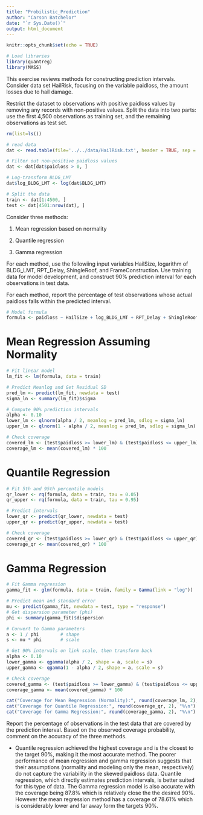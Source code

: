---
title: "Probilistic_Prediction"
author: "Carson Batchelor"
date: "`r Sys.Date()`"
output: html_document
---

```{r setup, include=FALSE}
knitr::opts_chunk$set(echo = TRUE)
```

```{r}
# Load libraries
library(quantreg)
library(MASS)
```
This exercise reviews methods for constructing prediction intervals. Consider data set HailRisk, focusing on the variable paidloss, the amount losses due to hail damage.

Restrict the dataset to observations with positive paidloss values by removing any records with non-positive values. Split the data into two parts: use the first 4,500 observations as training set, and the remaining observations as test set.

```{r}
rm(list=ls())

# read data
dat <- read.table(file='../../data/HailRisk.txt', header = TRUE, sep = "", dec = ".")

# Filter out non-positive paidloss values
dat <- dat[dat$paidloss > 0, ]

# Log-transform BLDG_LMT
dat$log_BLDG_LMT <- log(dat$BLDG_LMT)

# Split the data
train <- dat[1:4500, ]
test <- dat[4501:nrow(dat), ]
```

Consider three methods:

1. Mean regression based on normality

2. Quantile regression

3. Gamma regression

For each method, use the followiing input variables HailSize, logarithm of BLDG_LMT, RPT_Delay, ShingleRoof, and FrameConstruction. Use training data for model development, and construct 90% prediction interval for each observations in test data.

For each method, report the percentage of test observations whose actual paidloss falls within the predicted interval.

```{r}
# Model formula
formula <- paidloss ~ HailSize + log_BLDG_LMT + RPT_Delay + ShingleRoof + FrameConstruction
```

# Mean Regression Assuming Normality

```{r}
# Fit linear model
lm_fit <- lm(formula, data = train)

# Predict Meanlog and Get Residual SD
pred_lm <- predict(lm_fit, newdata = test)
sigma_ln <- summary(lm_fit)$sigma

# Compute 90% prediction intervals
alpha <- 0.10
lower_lm <- qlnorm(alpha / 2, meanlog = pred_lm, sdlog = sigma_ln)
upper_lm <- qlnorm(1 - alpha / 2, meanlog = pred_lm, sdlog = sigma_ln)

# Check coverage
covered_lm <- (test$paidloss >= lower_lm) & (test$paidloss <= upper_lm)
coverage_lm <- mean(covered_lm) * 100

```

# Quantile Regression

```{r}
# Fit 5th and 95th percentile models
qr_lower <- rq(formula, data = train, tau = 0.05)
qr_upper <- rq(formula, data = train, tau = 0.95)

# Predict intervals
lower_qr <- predict(qr_lower, newdata = test)
upper_qr <- predict(qr_upper, newdata = test)

# Check coverage
covered_qr <- (test$paidloss >= lower_qr) & (test$paidloss <= upper_qr)
coverage_qr <- mean(covered_qr) * 100

```

# Gamma Regression 

```{r}
# Fit Gamma regression
gamma_fit <- glm(formula, data = train, family = Gamma(link = "log"))

# Predict mean and standard error
mu <- predict(gamma_fit, newdata = test, type = "response")
# Get dispersion parameter (phi)
phi <- summary(gamma_fit)$dispersion

# Convert to Gamma parameters
a <- 1 / phi        # shape
s <- mu * phi       # scale

# Get 90% intervals on link scale, then transform back
alpha <- 0.10
lower_gamma <- qgamma(alpha / 2, shape = a, scale = s)
upper_gamma <- qgamma(1 - alpha / 2, shape = a, scale = s)

# Check coverage
covered_gamma <- (test$paidloss >= lower_gamma) & (test$paidloss <= upper_gamma)
coverage_gamma <- mean(covered_gamma) * 100

```

```{r}
cat("Coverage for Mean Regression (Normality):", round(coverage_lm, 2), "%\n")
cat("Coverage for Quantile Regression:", round(coverage_qr, 2), "%\n")
cat("Coverage for Gamma Regression:", round(coverage_gamma, 2), "%\n")

```

Report the percentage of observations in the test data that are covered by the prediction interval. Based on the observed coverage probability, comment on the accuracy of the three methods.

- Quantile regression achieved the highest coverage and is the closest to the target 90%, making it the most accurate method. The poorer performance of mean regression and gamma regression suggests that their assumptions (normality and modeling only the mean, respectively) do not capture the variability in the skewed paidloss data. Quantile regression, which directly estimates prediction intervals, is better suited for this type of data. The Gamma regression model is also accurate with the coverage being 87.8% which is relatively close the the desired 90%. However the mean regression method has a coverage of 78.61% which is considerably lower and far away form the targets 90%.
